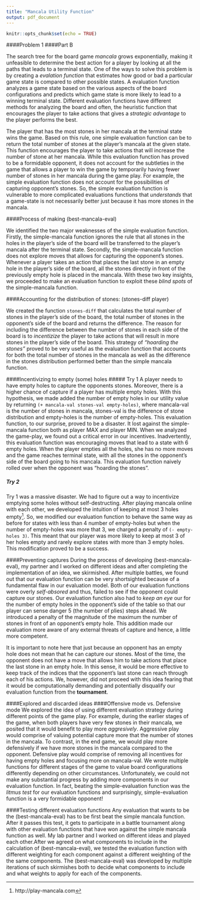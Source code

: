 ```yaml
---
title: "Mancala Utility Function"
output: pdf_document
---
```


```r
knitr::opts_chunk$set(echo = TRUE)
```

####Problem 1
####Part B

The search tree for the board game *mancala* grows exponentially, making it unfeasible to determine the best action for a player by looking at all the paths that leads to a terminal state. One of the ways to solve this problem is by creating a *evalation function* that estimates how good or bad a particular game state is compared to other possible states. A evaluation function analyzes a game state based on the various aspects of the board configurations and predicts which game state is more likely to lead to a winning terminal state. Different evaluation functions have different methods for analyzing the board and often, the heuristic function that encourages the player to take actions that gives a *strategic advantage* to the player performs the best. 

The player that has the most stones in her mancala at the terminal state wins the game. Based on this rule, one simple evaluation function can be to return the total number of stones at the player's mancala at the given state. This function encourages the player to take actions that will increase the number of stone at her mancala. While this evaluation function has proved to be a formidable opponent, it does not account for the subtleties in the game that allows a player to win the game by temporarily having fewer number of stones in her mancala during the game play. For example, the simple evaluation function does not account for the possibilities of capturing opponent's stones. So, the simple evaluation function is vulnerable to more complicated evaluations functions that *understands* that a game-state is not necessarily better just because it has more stones in the mancala. 

####Process of making (best-mancala-eval)

We identified the two major weaknesses of the simple evaluation function. Firstly, the simple-mancala function ignores the rule that all stones in the holes in the player's side of the board will be transferred to the player's mancala after the terminal state. Secondly, the simple-mancala function does not explore moves that allows for capturing the opponent's stones. Whenever a player takes an action that places the last stone in an empty hole in the player's side of the board, all the stones directly in front of the previously empty hole is placed in the mancala. With these two key insights, we proceeded to make an evaluation function to exploit these *blind spots* of the simple-mancala function.  

####Accounting for the distribution of stones: (stones-diff player)

We created the function `stones-diff` that calculates the total number of stones in the player's side of the board, the total number of stones in the opponent's side of the board and returns the difference. The reason for including the difference between the number of stones in each side of the board is to *incentizize* the player to take actions that will result in more stones in the player's side of the board. This strategy of *"hoarding the stones"* proved to be very useful as the evaluation function that accounts for both the total number of stones in the mancala as well as the difference in the stones distribution performed better than the simple mancala function. 

####Incentivizing to empty (some) holes
##### Try 1
A player needs to have empty holes to capture the opponents stones. Moreover, there is a higher chance of capture if a player has multiple empty holes. With this hypothesis, we made added the number of empty holes in our utility value by returning `(+ mancala-val stones-val empty-holes)`, where mancala-val is the number of stones in mancala, stones-val is the difference of stone distribution and empty-holes is the number of empty-holes. This evaluation function, to our surprise, proved to be a disaster. It lost against the simple-mancala function both as player MAX and player MIN. When we analyzed the game-play, we found out a critical error in our incentives. Inadvertently, this evaluation function was encouraging moves that lead to a state with 6 empty holes. When the player empties all the holes, she has no more moves and the game reaches terminal state, with all the stones in the opponent's side of the board going to his mancala. This evaluation function naively rolled over when the opponent was "hoarding the stones".

##### Try 2
Try 1 was a massive disaster. We had to figure out a way to incentivize emptying some holes without self-destructing. After playing mancala online with each other, we developed the intuition of keeping at most 3 holes empty[^1]. So, we modified our evaluation function to behave the same way as before for states with less than 4 number of empty-holes but when the number of empty-holes was more that 3, we charged a penalty of `(- empty-holes 3)`. This meant that our player was more likely to keep at most 3 of her holes empty and rarely explore states with more than 3 empty holes. This modification proved to be a success. 


####Preventing captures
During the process of developing (best-mancala-eval), my partner and I worked on different ideas and after completing the implementation of an idea, we skirmished. After multiple battles, we found out that our evaluation function can be very shortsighted because of a fundamental flaw in our evaluation model. Both of our evaluation functions were overly *self-absored* and thus, failed to see if the opponent could capture our stones. Our evaluation function also had to *keep an eye* our for the number of empty holes in the opponent's side of the table so that our player can sense danger 5 (the number of plies) steps ahead. We introduced a penalty of the magnitude of the maximum the number of stones in front of an opponent's empty hole. This addition made our evaluation more aware of any external threats of capture and hence, a little more competent. 

It is important to note here that just because an opponent has an empty hole does not mean that he can capture our stones. Most of the time, the opponent does not have a move that allows him to take actions that place the last stone in an empty hole. In this sense, it would be more effective to keep track of the indices that the opponent's last stone can reach through each of his actions. We, however, did not proceed with this idea fearing that it would be computationally demanding and potentially disqualify our evaluation function from the **tournament**.


####Explored and discarded ideas
####Offensive mode vs. Defensive mode
We explored the idea of using different evaluation strategy during different points of the game play. For example, during the earlier stages of the game, when both players have very few stones in their mancala, we posited that it would benefit to play more *aggresively*. Aggressive play would comprise of valuing potential capture more that the number of stones in the mancala. To contrast, in the end game, we would play more defensively if we have more stones in the mancala compared to the opponent. Defensive play would comprise of removing all incentives for having empty holes and focusing more on mancala-val. We wrote multiple functions for different stages of the game to value board configurations differently depending on other circumstances. Unfortunately, we could not make any substantial progress by adding more components in our evaluation function. In fact, beating the simple-evaluation function was the *litmus test* for our evaluation functions and surprisingly, simple-evaluation function is a very formidable opponent!

####Testing different evaluation functions
Any evaluation that wants to be the (best-mancala-eval) has to be first beat the simple mancala function. After it passes this test, it gets to participate in a battle tournament along with other evaluation functions that have won against the simple mancala function as well. My lab partner and I worked on different ideas and played each other.After we agreed on what components to include in the calculation of (best-mancala-eval), we tested the evaluation function with different weighting for each component against a different weighting of the the same components. The (best-mancala-eval) was developed by multiple iterations of such skirmishes both to decide what components to include and what weights to apply for each of the components.   




[^1]:http://play-mancala.com












